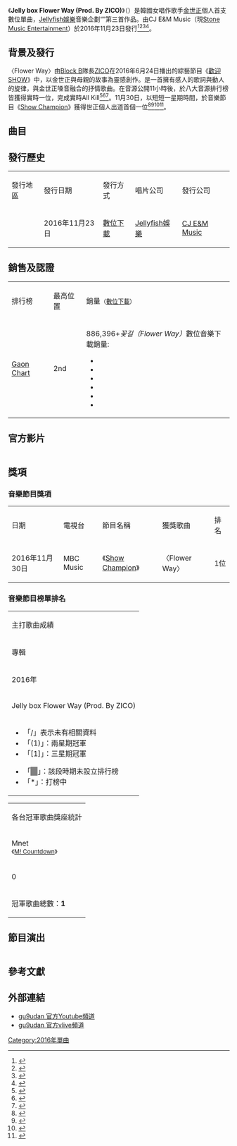 {{Infobox single
| Name        = <small>Jelly box Flower Way (Prod. By ZICO)</small>
| Artist      = [[金世正|金世正]]
| Cover       = SeJeong Flower Way in 2016.jpg
| Released    = 2016年11月23日
| Format      = [[數位音樂下載|數位音樂下載]]
| Genre       = [[K-pop|K-pop]]
| Label       = [[Jellyfish娛樂|Jellyfish娛樂]]（製作） <br> [[Stone_Music_Entertainment|CJ E&M Music]]（發行）
| Last single = -
| This single = '''Flower Way''' <br> （2016年）
| Next single  = [[Tunnel_(金世正單曲)|Tunnel]] <br> （2019年）
| Misc        = {{External music video|Type=single|{{YouTube|RKLKDJ1QsLs|꽃길（Flower Way）}}}}
}}
《'''Jelly box Flower Way (Prod. By ZICO)'''》（{{Kor|k=《'''Jelly box 꽃길 (Prod. By 지코(ZICO))'''》}}）是韓國女唱作歌手[[金世正|金世正]]個人首支數位單曲，[[Jellyfish娛樂|Jellyfish娛樂]]音樂企劃“{{link-en|Jelly box|Jelly Box}}”第三首作品。由CJ E&M Music（現[[Stone_Music_Entertainment|Stone Music Entertainment]]）於2016年11月23日發行<ref name="solo 1">{{cite news|url=http://www.allthatstar.com/tw/view.php?action=5212&postID=290235|title=金世正推solo新曲 音源23日公開|publisher=全星網|date=2016-11-16|language=zh-tw|access-date=2017-02-21|archive-url=https://web.archive.org/web/20170118083933/http://www.allthatstar.com/tw/view.php?action=5212&postID=290235|archive-date=2017-01-18|dead-url=yes}}</ref><ref name="solo 2">{{cite news|url=http://www.nownews.com/n/2016/11/17/2308321|title=人氣太旺！I.O.I金世正　將推出SOLO單曲|publisher=今日傳媒|date=2016-11-17|language=zh-tw|accessdate=2017-02-21|archive-date=2017-01-18|archive-url=https://web.archive.org/web/20170118032746/http://www.nownews.com/n/2016/11/17/2308321|dead-url=no}}</ref><ref name="solo 3">{{cite news|url=http://eladies.sina.com.tw/getnews.php?newsid=173547|title=I.O.I金世正23日發solo曲 ZICO擔任製作人|publisher=臺灣新浪網|date=2016-11-16|language=zh-tw|accessdate=2017-02-21|archive-date=2017-01-18|archive-url=https://web.archive.org/web/20170118050115/http://eladies.sina.com.tw/getnews.php?newsid=173547|dead-url=no}}</ref><ref name="solo 4">{{cite news|url=http://kpopn.niusnews.com/=K3kpwk85|title=世正「Jellybox」單曲《花路》MV 公開|publisher=KPOPN 韓娛最前線|date=2016-11-23|language=zh|access-date=2017-02-21|archive-url=https://web.archive.org/web/20170118073931/http://kpopn.niusnews.com/=K3kpwk85|archive-date=2017-01-18|dead-url=yes}}</ref>。

== 背景及發行 ==
〈Flower Way〉由[[Block_B|Block B]]隊長[[Zico_(歌手)|ZICO]]在2016年6月24日播出的綜藝節目《[[歡迎SHOW|歡迎SHOW]]》中，以金世正與母親的故事為靈感創作。是一首擁有感人的歌詞與動人的旋律，與金世正嗓音融合的抒情歌曲。在音源公開11小時後，於八大音源排行榜皆獲得實時一位，完成實時All Kill<ref>{{cite news|url=http://www.allthatstar.com/tw/view.php?action=5212&postID=292093|title=金世正新歌《花路》公開 登實時音源排行首位|publisher=全星網|date=2016-11-23|language=zh-tw|access-date=2017-02-21|archive-url=https://web.archive.org/web/20170118085437/http://www.allthatstar.com/tw/view.php?action=5212&postID=292093|archive-date=2017-01-18|dead-url=yes}}</ref><ref>{{cite news|url=http://www.allthatstar.com/tw/view.php?action=5212&postID=292385|title=金世正單曲成功洗榜 公開感言致謝Zico|publisher=全星網|date=2016-11-23|language=zh-tw|access-date=2017-02-21|archive-url=https://web.archive.org/web/20170118090456/http://www.allthatstar.com/tw/view.php?action=5212&postID=292385|archive-date=2017-01-18|dead-url=yes}}</ref><ref>{{cite news|url=http://www.koreastardaily.com/tc/news/87595|title=真的踏上了花路......金世正新歌橫掃排行榜|publisher=KSD韓星網|date=2016-11-23|language=zh|accessdate=2017-02-21|archive-date=2018-07-01|archive-url=https://web.archive.org/web/20180701083553/https://www.koreastardaily.com/tc/news/87595|dead-url=no}}</ref>。11月30日，以短短一星期時間，於音樂節目《[[Show_Champion|Show Champion]]》獲得世正個人出道首個一位<ref>{{cite news|url=http://www.allthatstar.com/tw/view.php?action=5212&postID=294384|title=金世正奪得《冠軍秀》冠軍 獲音樂節目首獎杯|publisher=全星網|date=2016-11-30|language=zh-tw|access-date=2017-02-22|archive-url=https://web.archive.org/web/20170118085104/http://www.allthatstar.com/tw/view.php?action=5212&postID=294384|archive-date=2017-01-18|dead-url=yes}}</ref><ref>{{cite news|url=http://www.koreastardaily.com/tc/news/87881|title=歌手金世正SOLO《Show Champion》勇奪冠 哭成淚人兒|publisher=KSD韓星網|date=2016-12-01|language=zh|accessdate=2017-02-22|archive-date=2018-07-01|archive-url=https://web.archive.org/web/20180701111634/https://www.koreastardaily.com/tc/news/87881|dead-url=no}}</ref><ref>{{cite news|url=http://kpopn.niusnews.com/=K2p65is7|title=金世正首獲《Show Champion》一位！|publisher=KPOPN 韓娛最前線|date=2016-12-01|language=zh|access-date=2017-02-22|archive-url=https://web.archive.org/web/20170509122729/http://kpopn.niusnews.com/=K2p65is7|archive-date=2017-05-09|dead-url=yes}}</ref><ref>{{cite news|url=http://www.nownews.com/n/2016/12/01/2324669|title=首SOLO成績耀眼　金世正擊敗前輩奪一位|publisher=今日傳媒|date=2016-12-01|language=zh-tw|accessdate=2017-02-22|archive-date=2017-01-18|archive-url=https://web.archive.org/web/20170118054509/http://www.nownews.com/n/2016/12/01/2324669|dead-url=no}}</ref>。

== 曲目 ==
{{tracklist
| full_width      = yes
| collapsed       = 
| headline        = 
| extra_column    = 編曲
| total_length    = 7:54

| title1          = 꽃길 (Prod. By ZICO)
| note1           = 直譯為「花路」
| lyrics1         = ZICO
| music1          = ZICO
| extra1          = ZICO, 박지용
| length1         = 3:57

| title2          = 꽃길 (Prod. By 지코(ZICO)) (Inst.)
| lyrics2         = 
| music2          = ZICO
| extra2          = ZICO, 박지용
| length2         = 3:57
}}

==發行歷史==
{| class="wikitable" style="text-align:center;"
|-style="background:#FFB6C1; font-weight:bold;"
| 發行地區 || 發行日期 || 發行方式 || 唱片公司 || 發行公司
|-
| {{KOR}} || 2016年11月23日 || [[數位音樂下載|數位下載]] || [[Jellyfish娛樂|Jellyfish娛樂]] || [[Stone_Music_Entertainment|CJ E&M Music]]
|}

==銷售及認證==
{| class="wikitable" style="text-align:center;"
|-style="background:#FFB6C1; font-weight:bold;"
| 排行榜 || 最高位置 || 銷量<small>（[[數位音樂下載|數位下載]]）</small>
|- 
| [[Gaon_Chart|Gaon Chart]] || 2nd || {{KOR}} 886,396+<ref>''꽃길（Flower Way）''數位音樂下載銷量:
*{{cite web| url=http://gaonchart.co.kr/main/section/chart/online.gaon?nationGbn=T&serviceGbn=S1020&targetTime=11&hitYear=2016&termGbn=month| title="#9" at Gaon Download Chart: November, 2016| work=Gaon Chart| publisher=Korea Music Content Industry Association| accessdate=2016-12-08| archive-date=2017-04-02| archive-url=https://web.archive.org/web/20170402115040/http://www.gaonchart.co.kr/main/section/chart/online.gaon?nationGbn=T&serviceGbn=S1020&targetTime=11&hitYear=2016&termGbn=month| dead-url=no}}
*{{cite web| url=http://gaonchart.co.kr/main/section/chart/online.gaon?nationGbn=T&serviceGbn=S1020&targetTime=12&hitYear=2016&termGbn=month| title="#16" at Gaon Download Chart: December, 2016| work=Gaon Chart| publisher=Korea Music Content Industry Association| accessdate=2017-01-09| archive-date=2017-01-10| archive-url=https://web.archive.org/web/20170110014820/http://www.gaonchart.co.kr/main/section/chart/online.gaon?serviceGbn=S1020&termGbn=month&hitYear=2016&targetTime=12&nationGbn=T| dead-url=no}}
*{{cite web| url=http://gaonchart.co.kr/main/section/chart/online.gaon?nationGbn=T&serviceGbn=S1020&targetTime=01&hitYear=2017&termGbn=month| title="#42" at Gaon Download Chart: January, 2017| work=Gaon Chart| publisher=Korea Music Content Industry Association| accessdate=2017-02-09| archive-date=2017-02-12| archive-url=https://web.archive.org/web/20170212090831/http://www.gaonchart.co.kr/main/section/chart/online.gaon?nationGbn=T&serviceGbn=S1020&targetTime=01&hitYear=2017&termGbn=month| dead-url=no}}
*{{cite web| url=http://gaonchart.co.kr/main/section/chart/online.gaon?nationGbn=T&serviceGbn=S1020&targetTime=02&hitYear=2017&termGbn=month| title="#54" at Gaon Download Chart: February, 2017| work=Gaon Chart| publisher=Korea Music Content Industry Association| accessdate=2017-03-09| archive-date=2017-03-12| archive-url=https://web.archive.org/web/20170312033807/http://www.gaonchart.co.kr/main/section/chart/online.gaon?nationGbn=T&serviceGbn=S1020&targetTime=02&hitYear=2017&termGbn=month| dead-url=no}}
*{{cite web| url=http://gaonchart.co.kr/main/section/chart/online.gaon?nationGbn=T&serviceGbn=S1020&targetTime=03&hitYear=2017&termGbn=month| title="#67" at Gaon Download Chart: March, 2017| work=Gaon Chart| publisher=Korea Music Content Industry Association| accessdate=2017-04-09| archive-date=2017-04-07| archive-url=https://web.archive.org/web/20170407233142/http://www.gaonchart.co.kr/main/section/chart/online.gaon?nationGbn=T&serviceGbn=S1020&targetTime=03&hitYear=2017&termGbn=month| dead-url=no}}
*{{cite web| url=http://gaonchart.co.kr/main/section/chart/online.gaon?nationGbn=T&serviceGbn=S1020&targetTime=04&hitYear=2017&termGbn=month| title="#84" at Gaon Download Chart: April, 2017| work=Gaon Chart| publisher=Korea Music Content Industry Association| accessdate=2017-05-11| archive-date=2019-08-15| archive-url=https://web.archive.org/web/20190815234403/http://gaonchart.co.kr/main/section/chart/online.gaon?nationGbn=T&serviceGbn=S1020&targetTime=04&hitYear=2017&termGbn=month| dead-url=no}}</ref> 
|}

== 官方影片 ==
{|class="wikitable" style="text-align:center;"
|-
|-style="background:#FFB6C1; font-weight:bold;"
|歌曲名稱
|日期
|相關影片
|-
|rowspan="7"|〈 Flower Way〉
|2016年11月19日
|style="text-align:left;"|[http://www.vlive.tv/video/17329?channelCode=F0F1C7 MV Teaser 1]{{Wayback|url=http://www.vlive.tv/video/17329?channelCode=F0F1C7 |date=20170223211708 }}
|-
|2016年11月20日
|style="text-align:left;"|[https://www.youtube.com/watch?v=uvLoNOD2GqM MV Teaser 2]{{Wayback|url=https://www.youtube.com/watch?v=uvLoNOD2GqM |date=20170406084351 }}
|-
|2016年11月23日
|style="text-align:left;"|[https://www.youtube.com/watch?v=RKLKDJ1QsLs Music Video]{{Wayback|url=https://www.youtube.com/watch?v=RKLKDJ1QsLs |date=20170305053133 }}
|-
|2016年11月24日
|style="text-align:left;"|[https://www.youtube.com/watch?v=OnnzqzlcCaY Live ver.]{{Wayback|url=https://www.youtube.com/watch?v=OnnzqzlcCaY |date=20170217084954 }}
|-
|2016年12月6日
|style="text-align:left;"|[https://www.youtube.com/watch?v=lYRcrEAd5f4 Special Video 1]{{Wayback|url=https://www.youtube.com/watch?v=lYRcrEAd5f4 |date=20170406074003 }}
|-
|2016年12月14日
|style="text-align:left;"|[https://www.youtube.com/watch?v=YlU7GZgvaBM Special Video 2]{{Wayback|url=https://www.youtube.com/watch?v=YlU7GZgvaBM |date=20170406060519 }}
|-
|2016年12月20日
|style="text-align:left;"|[https://www.youtube.com/watch?v=SU3miJZwtHY Event Conclusion]{{Wayback|url=https://www.youtube.com/watch?v=SU3miJZwtHY |date=20170405165730 }}
|}

== 獎項 ==
=== 音樂節目獎項 ===
{| class="wikitable" style="text-align:center;"
|-style="background:#FFB6C1; font-weight:bold;"
| 日期 || 電視台 || 節目名稱 || 獲獎歌曲 || 排名
|-
| 2016年11月30日 || MBC Music || 《[[Show_Champion|Show Champion]]》 || 〈Flower Way〉 || 1位
|}

=== 音樂節目榜單排名 ===
{|class="wikitable" style="font-size:small; text-align:center;"
|-style="background:#FFB6C1; font-weight:bold;"
|colspan="8"|主打歌曲成績
|-
|專輯
|歌曲
|Mnet<br /><small>《[[M!_Countdown|M! Countdown]]》</small>
|KBS2<br /><small>《[[KBS音樂銀行|Music Bank]]》</small>
|SBS<br /><small>《[[SBS人氣歌謠|人氣歌謠]]》</small>
|MBC Music<br /><small>《[[Show_Champion|Show Champion]]》</small>
|SBS MTV<br /><small>《[[THE_SHOW_(SBS_MTV節目)|THE SHOW]]》</small>
|備註
|-
!colspan="8"| 2016年
|-
|Jelly box Flower Way (Prod. By ZICO)||Flower Way||5||4||3||'''1'''||3||solo出道
|-
|colspan="8"|
{{col-begin}}
{{col-2}}
*「/」表示未有相關資料
*「(1)」：兩星期冠軍
*「[1]」：三星期冠軍
{{col-break}}
*「<span style="background:#808080">　</span>」：該段時期未設立排行榜
*「*」：打榜中
{{col-end}}
|}

{|class="wikitable" style="text-align:center;"
|-style="background:#FFB6C1; font-weight:bold;"
|colspan="5"|各台冠軍歌曲獎座統計
|-
|Mnet<br /><small>《[[M!_Countdown|M! Countdown]]》</small>
|KBS2<br /><small>《[[KBS音樂銀行|Music Bank]]》</small>
|SBS<br /><small>《[[SBS人氣歌謠|人氣歌謠]]》</small>
|MBC Music<br /><small>《[[Show_Champion|Show Champion]]》</small>
|SBS MTV<br /><small>《[[THE_SHOW_(SBS_MTV節目)|THE SHOW]]》</small>
|-
|0||0||0||'''1'''||0
|-
! colspan="5"|冠軍歌曲總數：'''1'''
|}

== 節目演出 ==
{|class="wikitable" style="text-align:center;"
|-
|-style="background:#FFB6C1; font-weight:bold;"
|歌曲
|電視台
|節目名稱
|日期
|-
!colspan="4" |音樂節目
|-
|rowspan="4"|〈Flower Way〉
|KBS2
|《[[KBS音樂銀行|Music Bank]]》
|style="text-align:left;"|[https://www.youtube.com/watch?v=Qugk0R-7fKY 11月25日]{{Wayback|url=https://www.youtube.com/watch?v=Qugk0R-7fKY |date=20170329145647 }}、[https://www.youtube.com/watch?v=OsDkhmL0vV0 12月9日]{{Wayback|url=https://www.youtube.com/watch?v=OsDkhmL0vV0 |date=20170329145709 }}
|-
|SBS
|《[[SBS人氣歌謠|人氣歌謠]]》
|style="text-align:left;"|[https://www.youtube.com/watch?v=zYVCM3TMpsI 11月27日]{{Wayback|url=https://www.youtube.com/watch?v=zYVCM3TMpsI |date=20170329091955 }}、[https://www.youtube.com/watch?v=shzdwFOh2Vc 12月4日]{{Wayback|url=https://www.youtube.com/watch?v=shzdwFOh2Vc |date=20170301012959 }}、[https://www.youtube.com/watch?v=9P5ciNHjHE8 12月11日]{{Wayback|url=https://www.youtube.com/watch?v=9P5ciNHjHE8 |date=20170228202044 }}
|-
|SBS MTV
|《[[THE_SHOW|THE SHOW]]》
|style="text-align:left;"|[http://tv.naver.com/v/1274785 11月29日]{{Wayback|url=http://tv.naver.com/v/1274785 |date=20170329233357 }}、[http://tv.naver.com/v/1289484 12月6日]{{Wayback|url=http://tv.naver.com/v/1289484 |date=20170329173309 }}
|-
|MBC Music
|《[[Show_Champion|Show Champion]]》
|style="text-align:left;"|[https://www.youtube.com/watch?v=NNnBEpMXIFM 11月30日]{{Wayback|url=https://www.youtube.com/watch?v=NNnBEpMXIFM |date=20170329093239 }}
|-
!colspan="4" |其他節目、舞台
|-
|rowspan="3"|〈Flower Way〉
|KBS2
|《[[柳熙烈的写生簿|柳熙烈的写生簿]]》
|style="text-align:left;"|[https://www.youtube.com/watch?v=4Yu_RrRxu2U 12月10日]{{Wayback|url=https://www.youtube.com/watch?v=4Yu_RrRxu2U |date=20170329094514 }}
|-
|SBS MTV
|《{{link-ko|Super Model Contest|슈퍼모델_선발대회}}》
|style="text-align:left;"|12月22日
|-
|SBS
|《[[SBS歌謠大戰|SBS歌謠大戰]]》
|style="text-align:left;"|[https://www.youtube.com/watch?v=2bhW2Z8plCY 12月26日]{{Wayback|url=https://www.youtube.com/watch?v=2bhW2Z8plCY |date=20170301144326 }}
|}

== 參考文獻 ==
{{reflist}}

== 外部連結 ==
*[https://www.youtube.com/c/gu9udan gu9udan 官方Youtube頻道]{{Wayback|url=https://www.youtube.com/c/gu9udan |date=20161008223026 }}
*[http://channels.vlive.tv/F0F1C7/video gu9udan 官方vlive頻道]{{Wayback|url=http://channels.vlive.tv/F0F1C7/video |date=20170224211530 }}

{{gu9udan}}
{{Jellyfish娛樂}}
[[Category:2016年單曲|Category:2016年單曲]]